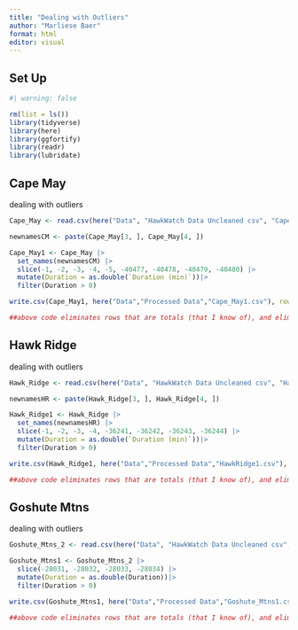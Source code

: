```yaml
---
title: "Dealing with Outliers"
author: "Marliese Baer"
format: html
editor: visual
---
```


## Set Up
```r
#| warning: false

rm(list = ls())
library(tidyverse)
library(here)
library(ggfortify)
library(readr)
library(lubridate)
```


## Cape May

dealing with outliers
```r
Cape_May <- read.csv(here("Data", "HawkWatch Data Uncleaned csv", "Cape_May.csv"), na = c("NA"))

newnamesCM <- paste(Cape_May[3, ], Cape_May[4, ])

Cape_May1 <- Cape_May |>
  set_names(newnamesCM) |>
  slice(-1, -2, -3, -4, -5, -40477, -40478, -40479, -40480) |>
  mutate(Duration = as.double(`Duration (min)`))|>
  filter(Duration > 0)

write.csv(Cape_May1, here("Data","Processed Data","Cape_May1.csv"), row.names = FALSE) #row.names=FALSE means please don't make X column where it has numbered the rows

##above code eliminates rows that are totals (that I know of), and eliminates any potential duration = 0 issues
```


## Hawk Ridge

dealing with outliers
```r
Hawk_Ridge <- read.csv(here("Data", "HawkWatch Data Uncleaned csv", "Hawk_Ridge.csv"), na = c("NA"))

newnamesHR <- paste(Hawk_Ridge[3, ], Hawk_Ridge[4, ])

Hawk_Ridge1 <- Hawk_Ridge |>
  set_names(newnamesHR) |>
  slice(-1, -2, -3, -4, -36241, -36242, -36243, -36244) |>
  mutate(Duration = as.double(`Duration (min)`))|>
  filter(Duration > 0)

write.csv(Hawk_Ridge1, here("Data","Processed Data","HawkRidge1.csv"), row.names = FALSE) #row.names=FALSE means please don't make X column where it has numbered the rows

##above code eliminates rows that are totals (that I know of), and eliminates any potential duration = 0 issues
```

## Goshute Mtns

dealing with outliers
```r

Goshute_Mtns_2 <- read.csv(here("Data", "HawkWatch Data Uncleaned csv", "Goshute_Mtns.csv"), na = c("NA"), skip = 3) |> slice(-(1))

Goshute_Mtns1 <- Goshute_Mtns_2 |>
  slice(-28031, -28032, -28033, -28034) |>
  mutate(Duration = as.double(Duration))|>
  filter(Duration > 0)

write.csv(Goshute_Mtns1, here("Data","Processed Data","Goshute_Mtns1.csv"), row.names = FALSE) #row.names=FALSE means please don't make X column where it has numbered the rows

##above code eliminates rows that are totals (that I know of), and eliminates any potential duration = 0 issues
```

